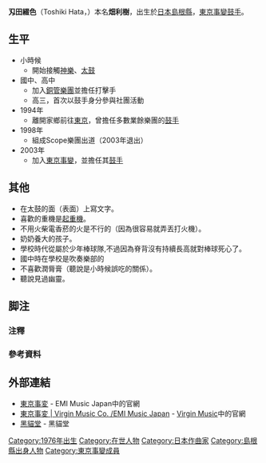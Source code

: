 {{Expand|time=2013-02-14T08:03:01+00:00 }}
{{藝人
| 姓名     = 刄田綴色
| 類型     = 男藝人
| 圖片     =
| 圖片簡介 = 
| 圖片尺寸 = 
| 原名     = 畑利樹 ({{lang|ja|はた としき}})
| 外文名   = 
| 羅馬拼音 = 
| 英文名   = Toshiki Hata
| 別名     = 
| 國籍     = {{JPN}}
| 籍貫     =
| 出生日期 = {{birth date and age|1976|10|5}}
| 出生地   = {{JPN}}島根縣
| 逝世日期 =
| 逝世地   =
| 職業     = [[作曲家|作曲家]]
| 語言     =
| 生肖     = 
| 星座     = 
| 血型     = 
| 身高     = 
| 體重     =   
| 三圍     =
| 教育程度 = 
| 宗教信仰 =
| 配偶     = 
| 兒女     =
| 父母     =
| 音樂類型 = [[J-Pop|J-Pop]]
| 演奏樂器 = [[爵士鼓|鼓手]] 
| 出道日期 =   
| 出道作   = 
| 代表作   = 
| 活躍年代 = 
| 唱片公司 = [[EMI|EMI]] / [[維京唱片|Virgin Music]]
| 經紀公司 =
| 相關團體 = [[東京事變|東京事變]]
| 網站     = https://web.archive.org/web/20040929103609/http://www.kronekodow.com/ 黑貓堂
| 現任成員 = 
| 音樂專輯 =
}}
{{japanese|japanese=刄田綴色|kana=|romaji=Toshiki Hata}}

'''刄田綴色'''（Toshiki Hata，{{bd|1976年|10月5日|catIdx=S}}）本名'''畑利樹'''，出生於[[日本|日本]][[島根縣|島根縣]]，[[東京事變|東京事變]][[鼓手|鼓手]]。

==生平==
*小時候
**開始接觸[[神樂_(音樂)|神樂]]、[[太鼓|太鼓]]
*國中、高中
**加入[[銅管樂器|銅管樂團]]並擔任打擊手
**高三，首次以鼓手身分參與社團活動
*1994年
**離開家鄉前往[[東京|東京]]，曾擔任多數業餘樂團的[[爵士鼓|鼓手]]
*1998年
**組成Scope樂團出道（2003年退出）
*2003年
**加入[[東京事變|東京事變]]，並擔任其[[爵士鼓|鼓手]]

==其他==
*在太鼓的面（表面）上寫文字。
*喜歡的重機是[[起重機|起重機]]。
*不用火柴電香菸的火是不行的（因為很容易就弄丟打火機）。
*奶奶養大的孩子。
*學校時代從屬於少年棒球隊,不過因為脊背沒有持續長高就對棒球死心了。
*國中時在學校是吹奏樂部的
*不喜歡潤脣膏（聽說是小時候誤吃的關係）。
*聽說見過幽靈。

== 脚注 ==
=== 注釋 ===
{{Reflist|group="注"|2}}

=== 參考資料 ===
{{Reflist|2}}

== 外部連結 ==
*[http://www.tokyojihen.com/ 東京事変]{{Wayback|url=http://www.tokyojihen.com/ |date=20040717040840 }} - EMI Music Japan中的官網
*[https://web.archive.org/web/20081202010431/http://www.emimusic.jp/vmc/artist/domestic/tokyojihen/ 東京事変 | Virgin Music Co. /EMI Music Japan] - [[維京唱片|Virgin Music]]中的官網
*[https://web.archive.org/web/20040929103609/http://www.kronekodow.com/ 黑貓堂] - 黑貓堂

{{東京事變}}
{{Japan-enter-bio-stub}}

{{DEFAULTSORT:Toshiki Hata}}
[[Category:1976年出生|Category:1976年出生]]
[[Category:在世人物|Category:在世人物]]
[[Category:日本作曲家|Category:日本作曲家]]
[[Category:島根縣出身人物|Category:島根縣出身人物]]
[[Category:東京事變成員|Category:東京事變成員]]